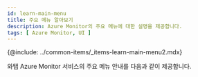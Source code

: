 ```yaml
---
id: learn-main-menu
title: 주요 메뉴 알아보기
description: Azure Monitor의 주요 메뉴에 대한 설명을 제공합니다.
tags: [ Azure Monitor, UI ]
---
```


{@include: ../common-items/_items-learn-main-menu2.mdx}

와탭 Azure Monitor 서비스의 주요 메뉴 안내를 다음과 같이 제공합니다.
 

<DocCardList/>